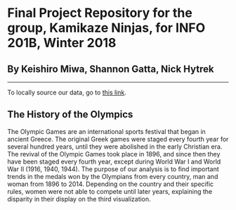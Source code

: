 # Final Project Repository for the group, Kamikaze Ninjas, for INFO 201B, Winter 2018
## By Keishiro Miwa, Shannon Gatta, Nick Hytrek

---

To locally source our data, go to [this link](https://www.kaggle.com/the-guardian/olympic-games/data "Olympic Data").


## The History of the Olympics 

The Olympic Games are an international sports festival that began in ancient Greece. The original Greek games were staged every fourth year for several hundred years, until they were abolished in the early Christian era. The revival of the Olympic Games took place in 1896, and since then they have been staged every fourth year, except during World War I and World War II (1916, 1940, 1944). The purpose of our analysis is to find important trends in the medals won by the Olympians from every country, man and woman from 1896 to 2014. Depending on the country and their specific rules, women were not able to compete until later years, explaining the disparity in their display on the third visualization. 

